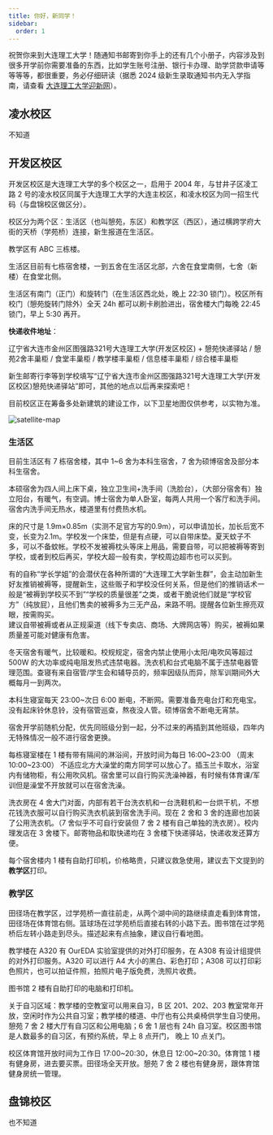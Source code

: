 ```yaml
---
title: 你好，新同学！
sidebar:
  order: 1
---
```



祝贺你来到大连理工大学！随通知书邮寄到你手上的还有几个小册子，内容涉及到很多开学前你需要准备的东西，比如学生账号注册、银行卡办理、助学贷款申请等等等等，都很重要，务必仔细研读（据悉 2024 级新生录取通知书内无入学指南，请查看 [大连理工大学迎新网](https://yx.dlut.edu.cn/)）。

## 凌水校区

不知道

## 开发区校区

开发区校区是大连理工大学的多个校区之一，启用于 2004 年，与甘井子区凌工路 2 号的凌水校区同属于大连理工大学的大连主校区，和凌水校区为同一招生代码（与盘锦校区做区分）。

校区分为两个区：生活区（也叫憩苑，东区）和教学区（西区），通过横跨学府大街的天桥（学苑桥）连接，新生报道在生活区。

教学区有 ABC 三栋楼。

生活区目前有七栋宿舍楼，一到五舍在生活区北部，六舍在食堂南侧，七舍（新楼）在食堂北侧。

生活区有南门（正门）和旋转门（在生活区西北处，晚上 22:30 锁门）。校区所有校门（憩苑旋转门除外）全天 24h 都可以刷卡刷脸进出，宿舍楼大门每晚 22:45 锁门，早上 5:30 再开。

**快递收件地址**：

辽宁省大连市金州区图强路321号大连理工大学(开发区校区) + 憩苑快递驿站 / 憩苑2舍丰巢柜 / 食堂丰巢柜 / 教学楼丰巢柜 / 信息楼丰巢柜 / 综合楼丰巢柜

新生邮寄行李等到学校填写“辽宁省大连市金州区图强路321号大连理工大学(开发区校区)憩苑快递驿站”即可，其他的地点以后再来探索吧！

目前校区正在筹备多处新建筑的建设工作，以下卫星地图仅供参考，以实物为准。

![satellite-map](../../../../assets/images/satellite-map.png)

### 生活区

目前生活区有 7 栋宿舍楼，其中 1~6 舍为本科生宿舍，7 舍为硕博宿舍及部分本科生宿舍。

本硕宿舍为四人间上床下桌，独立卫生间+洗手间（洗脸台），（大部分宿舍有）独立阳台，有暖气，有空调。博士宿舍为单人卧室，每两人共用一个客厅和洗手间。宿舍内洗手间无热水，楼道里有付费热水机。

床的尺寸是 1.9m×0.85m（实测不足官方写的0.9m），可以申请加长，加长后宽不变，长变为2.1m。学校发一个床垫，但是有点硬，可以自带床垫。夏天蚊子不多，可以不备蚊帐。学校不发被褥枕头等床上用品，需要自带，可以把被褥等寄到学校，或者到校后再买，学校大超一般有卖，学校周边超市也可以买到。

<Aside>
    有的自称“学长学姐”的会潜伏在各种所谓的“大连理工大学新生群”，会主动加新生好友推销被褥等，提醒新生，这些贩子和学校没任何关系，但是他们的推销话术一般是“被褥到学校买不到”“学校的质量很差”之类，或者干脆说他们就是“学校官方”（纯放屁），且他们售卖的被褥多为三无产品，来路不明。提醒各位新生擦亮双眼，按需购买。<br>
    建议自带被褥或者从正规渠道（线下专卖店、商场、大牌网店等）购买，被褥如果质量差可能对健康有危害。
</Aside>

冬天宿舍有暖气，比较暖和。校规规定，宿舍内禁止使用小太阳/电吹风等超过 500W 的大功率或纯电阻发热式违禁电器。洗衣机和台式电脑不属于违禁电器管理范围。查寝有来自宿管/学生会和辅导员的，频率因级队而异，除军训期间外大概每月一到两次。

本科生寝室每天 23:00\~次日 6:00 断电，不断网。需要准备充电台灯和充电宝。没有起床铃休息铃，没有宿管巡查，熬夜没人管。硕博宿舍不断电无宵禁。

宿舍开学前随机分配，优先同班级分到一起，分不过来的再插到其他班级，四年内无特殊情况一般不进行宿舍更换。

每栋寝室楼在 1 楼有带有隔间的淋浴间，开放时间为每日 16:00\~23:00 （周末 10:00\~23:00） 不适应北方大澡堂的南方同学可以放心了。插玉兰卡取水，浴室内有储物柜，有公用吹风机。宿舍里可以自行购买洗澡神器，有时候有体育课/军训但是澡堂不开放就可以在宿舍洗澡。

洗衣房在 4 舍大门对面，内部有若干台洗衣机和一台洗鞋机和一台烘干机，不想花钱洗衣服可以自行购买洗衣机装到宿舍洗手间。现在 2 舍和 3 舍的连廊也加装了公用洗衣机。（7 舍似乎不可自行安装但 7 舍 2 楼有自己单独的洗衣房）。校内理发店在 3 舍楼下。邮寄物品和取快递均在 3 舍楼下快递驿站，快递收发还算方便。

每个宿舍楼内 1 楼有自助打印机，价格略贵，只建议救急使用，建议去下文提到的**教学区**打印。

### 教学区

田径场在教学区，过学苑桥一直往前走，从两个湖中间的路继续直走看到体育馆，田径场在体育馆右侧。篮球场在过学苑桥后直接右转的小路下去。图书馆在过学苑桥后左转小路走到尽头。描述起来有点抽象，建议自行看地图。

教学楼在 A320 有 OurEDA 实验室提供的对外打印服务，在 A308 有设计组提供的对外打印服务。A320 可以进行 A4 大小的黑白、彩色打印；A308 可以打印彩色照片，也可以拍证件照，拍照片电子版免费，洗照片收费。

图书馆 2 楼有自助打印的电脑和打印机。

关于自习区域：教学楼的空教室可以用来自习，B 区 201、202、203 教室常年开放，空闲时作为公共自习室；教学楼的楼道、中厅也有公共桌椅供学生自习使用。憩苑 7 舍 2 楼大厅有自习区和公用电脑；6 舍 1 层也有 24h 自习室。校区图书馆是人数最多的自习区，有预约系统，早上 8 点开门， 晚上 10 点关门。

校区体育馆开放时间为工作日 17:00\~20:30，休息日 12:00\~20:30。体育馆 1 楼有健身房，进去要买票。田径场全天开放。憩苑 7 舍 2 楼也有健身房，跟体育馆健身房统一管理。

## 盘锦校区

也不知道